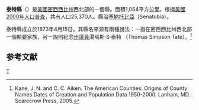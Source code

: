 {{noteTA
|T=zh-hans:泰特县 (密西西比州);zh-hk:泰特縣 (密西西比州);zh-tw:泰特郡 (密西西比州);
}}
{{Infobox U.S. County|
 county  = 泰特縣 |
 state = 密西西比州 |
 en county = Tate County | 
 en state = Mississippi |
 seal =  |
 map = Map of Mississippi highlighting Tate County.svg |
 map size = 150 |
 founded = 1873年4月15日 |
 seat = [[塞納托比亞|塞納托比亞]] | 
 area = 1,064 [[km²|km²]] (411 [[mi²|mi²]]) |
 area land = 1,048 km² (404 mi²) |
 area water = 17 km² (6 mi²) |
 area percentage = 1.57% |
 census yr = 2000|
 pop = 25,370 |
 density = 24 |
 web =  |
|}}
'''泰特縣'''（{{lang-en|Tate County}}）是[[美國|美國]][[密西西比州|密西西比州]]西北部的一個縣。面積1,064平方公里。根据[[美國2000年人口普查|美國2000年人口普查]]，共有人口25,370人。縣治[[塞納托比亞|塞納托比亞]]（Senatobia）。

泰特縣成立於1873年4月15日。其縣名來源有兩種說法：一指在密西西比州西北部一個顯要家族，另一說則紀念[[密西西比州州議會|州議員]]湯瑪斯·S·泰特 （Thomas Simpson Tate）。<ref>Kane, J. N. and C. C. Aiken. The American Counties: Origins of County Names Dates of Creation and Population Data 1950-2000. Lanham, MD.: Scarecrow Press, 2005.</ref>

==参考文献==
<div class="references-small">
<references />
</div>
[[Category:密西西比州行政区划|T]]